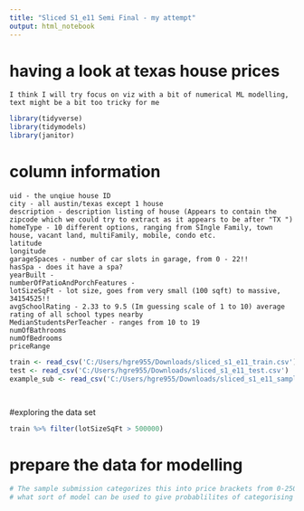 ```yaml
---
title: "Sliced S1_e11 Semi Final - my attempt"
output: html_notebook
---
```


# having a look at texas house prices
    I think I will try focus on viz with a bit of numerical ML modelling, text might be a bit too tricky for me

```r
library(tidyverse)
library(tidymodels)
library(janitor)

```

# column information
    uid - the unqiue house ID
    city - all austin/texas except 1 house
    description - description listing of house (Appears to contain the zipcode which we could try to extract as it appears to be after "TX ")
    homeType - 10 different options, ranging from SIngle Family, town house, vacant land, multiFamily, mobile, condo etc.
    latitude
    longitude
    garageSpaces - number of car slots in garage, from 0 - 22!!
    hasSpa - does it have a spa?
    yearBuilt - 
    numberOfPatioAndPorchFeatures -
    lotSizeSqFt - lot size, goes from very small (100 sqft) to massive, 34154525!!
    avgSchoolRating - 2.33 to 9.5 (Im guessing scale of 1 to 10) average rating of all school types nearby
    MedianStudentsPerTeacher - ranges from 10 to 19 
    numOfBathrooms 
    numOfBedrooms
    priceRange
    

```r
train <- read_csv('C:/Users/hgre955/Downloads/sliced_s1_e11_train.csv')
test <- read_csv('C:/Users/hgre955/Downloads/sliced_s1_e11_test.csv')
example_sub <- read_csv('C:/Users/hgre955/Downloads/sliced_s1_e11_sample.csv')




```
#exploring the data set

```r
train %>% filter(lotSizeSqFt > 500000)


```

# prepare the data for modelling

```r

# The sample submission categorizes this into price brackets from 0-250000, 250000 - 350000, 350000 - 450000,450000 - 650000, 650000 +
# what sort of model can be used to give probablilites of categorising 


```

